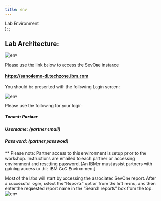 ```yaml
---
title: env
---
```

  <span>
    Lab Environment <br />
  </span>
);
;

## Lab Architecture: 


![env](images/envdnc.png)


Please use the link below to access the SevOne instance  
#### https://sanodemo-di.techzone.ibm.com

You should be presented with the following Login screen: 

![env](images/login.png)

Please use the following for your login:

##### Tenant: Partner
##### Username: (partner email)
##### Password: (partner password)

** Please note:  Partner access to this environment is setup prior to the workshop. Instructions are emailed to each partner on accessing environment and resetting password.  (An IBMer must assist partners with gaining access to this IBM CoC Environment)

Most of the labs will start by accessing the associated SevOne report. 
After a successful login, select the “Reports” option from the left menu, and then enter the requested report name in the “Search reports” box from the top. 
![env](images/report.png)